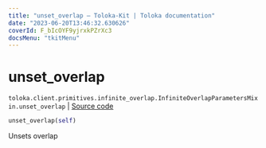 ```yaml
---
title: "unset_overlap — Toloka-Kit | Toloka documentation"
date: "2023-06-20T13:46:32.630626"
coverId: F_bIcOYF9yjrxkPZrXc3
docsMenu: "tkitMenu"
---
```


# unset_overlap

`toloka.client.primitives.infinite_overlap.InfiniteOverlapParametersMixin.unset_overlap` | [Source code](https://github.com/Toloka/toloka-kit/blob/v1.2.0/src/client/primitives/infinite_overlap.py#L38)

```python
unset_overlap(self)
```

Unsets overlap